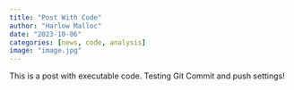 ```yaml
---
title: "Post With Code"
author: "Harlow Malloc"
date: "2023-10-06"
categories: [news, code, analysis]
image: "image.jpg"
---
```


This is a post with executable code.
Testing Git Commit and push settings!
